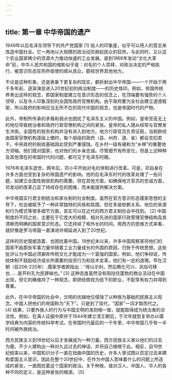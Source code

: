 ```yaml
---
---
---
```

title: 第一章 中华帝国的遗产
---




1949年以后毛泽东领导下的共产党国家 [1] 给人的印象是，似乎可以用人的意志来改造中国社会。它一再地以大规模的政治动员掀起民众的狂热，与此同时，又以这个农业国家稀少的资源大力推动快速的工业发展。直到1966年发动“文化大革命”前，中华人民共和国的缩影似乎是：对毛的个人崇拜，对政治决定的严格执行，被意识形态狂热所驱使的顺从民众，藐视世界其他地方。

不论是这种形象，还是表象下更复杂的现实，都折射出中华帝国——一个开始于两千多年前、逐渐演变进入20世纪初的统治制度——的历史烙印。例如，帝国传统养育出这样的观念，即国家制度建立在意识形态的信念上，在顶端要有强势的个人领导，以及令人印象深刻的全国性政府官僚机构。由于政府要为全社会建立道德框架，所以政府的影响应当无所不在的现代中国的观念，也是帝国时代的产物。

此外，帝制所传承的矛盾和弱点也困扰了毛泽东主义的中国。例如，皇帝至高无上的地位导致统治者和政府行政官僚机构之间的紧张。皇帝的私人随从经常与官僚发生冲突。全国性的税务机构并没有进入到地方。地方行政官员负责征税，当税款经由国家官僚机构逐级上缴时，每个层级的政府（县、州府、道、省）都会克扣若干。中央政府的税收基础因此受到严重侵蚀。在乡村一级有被称为“乡绅”的重要地方领袖，他们既对国家，也对他们的乡亲忠诚。尽管细节有所变化，但是上述种种及其他潜在的帝国时代的问题，都可见于毛泽东时期。

1976年毛泽东逝世，两年后，邓小平开始对毛的体制进行改革。可是，邓自身在许多方面也受到复杂的帝国遗产的影响。他的后毛泽东时代的改革处理了一些问题，如建立全国性税收机构的需要。但在其他方面，如确保地方官员的忠诚方面，邓发动的改革凸显了持续存在的困难，而未能提供解决方案。

中华帝国实行君主制统治和家长制的社会制度。虽然在官方意识形态儒家思想的主导下，社会被赋予了一种非常独特的风格和氛围，但在多层依赖关系、地位的来源和行为模式等很多细节方面，其实可以在近代的西方君主制社会中找到。 [2] 中国制度的不同之处，主要在于它庞大的规模、相对先进的国家行政管理官僚结构及其清晰而明确的国家意识形态。它还持续了格外长的时间。用西方的思维方式来看，就好像是罗马帝国一直演进并绵延进入到了20世纪。

这样的历史既塑造着、也困扰着中国。19世纪末以来，许多中国观察家将他们的国家不敌那些军事力量伴随着工业力量成长的外国的原因，归咎于传统思想。这些批评认为中国必须摒弃传统文化才能成为一个富强的国家。例如，他们争辩说，传统体制不鼓励经济成长所需要的投资行为和技术变革。他们有一定的道理。早在汉朝（前206-220年）,儒家学者即指出：“毋以示利，然后教化可兴，风俗可移也……是开利孔为民罪梯也。” [3] 这种态度虽然没有阻挡住蓬勃的商业活动在中国出现，但它的确维持了一种观念，即把经商视为低下的职业，不配享有权力并得到尊重。

此外，在中华帝国的社会中，文明的优越地位侵蚀了以种族为基础的民族主义观念。中国人把他们的帝国称为“天下”。只是到了现代，“国家”一词才取而代之。 [4] 结果，只要外族人的行为与中国文明的准则相一致，就能取得成为统治者的合法性。例如，在满人征服中原并于1644年建立清王朝后，于次年就恢复举办以儒学经典为内容的传统科举考试。在帝国时代最后的一千年里，中华帝国几乎有一半时间被外族统治。

西方民族主义到18世纪以后才发展成为一种力量。西方民族主义者以他们的过去为傲，不少人建构出一种对久远过去的神话，并将自己植根于此。相反，自19世纪结束以来，中国知识分子一直在扭曲中国的历史，许多人曾试图以否定过去来建构爱国主义意识。因此在整个20世纪中，在作为中国人意味着什么的问题上所造成的紧张，一直困扰着这个国家的政治。关于种族，或对汉人、中国人、华人的各种不同的定义，是这种紧张的根源。 [5]